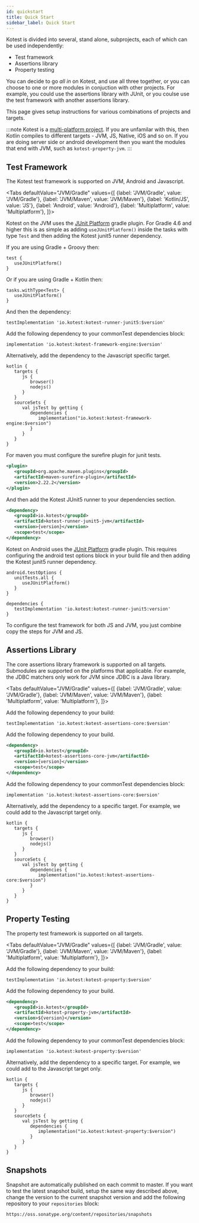 ```yaml
---
id: quickstart
title: Quick Start
sidebar_label: Quick Start
---
```




Kotest is divided into several, stand alone, subprojects, each of which can be used independently:

* Test framework
* Assertions library
* Property testing

You can decide to go _all in_ on Kotest, and use all three together, or you can choose to one or more modules in conjuction with other projects.
For example, you could use the assertions library with JUnit, or you coulse use the test framework with another assertions library.

This page gives setup instructions for various combinations of projects and targets.

:::note
Kotest is a [multi-platform project](https://kotlinlang.org/docs/reference/multiplatform.html).
If you are unfamilar with this, then Kotlin compiles to different targets - JVM, JS, Native, iOS and so on. If you are doing server side or android development then you want the modules that end with JVM, such as `kotest-property-jvm`.
:::

## Test Framework

The Kotest test framework is supported on JVM, Android and Javascript.

<Tabs
   defaultValue="JVM/Gradle"
   values={[
      {label: 'JVM/Gradle', value: 'JVM/Gradle'},
      {label: 'JVM/Maven', value: 'JVM/Maven'},
      {label: 'Kotlin/JS', value: 'JS'},
      {label: 'Android', value: 'Android'},
      {label: 'Multiplatform', value: 'Multiplatform'},
   ]}>
   <TabItem value="JVM/Gradle">

Kotest on the JVM uses the [JUnit Platform](https://junit.org/junit5/docs/current/user-guide/#running-tests-build-gradle) gradle plugin.
For Gradle 4.6 and higher this is as simple as adding `useJUnitPlatform()` inside the tasks with type `Test` and then adding the Kotest junit5 runner dependency.

If you are using Gradle + Groovy then:

```
test {
   useJUnitPlatform()
}
```

Or if you are using Gradle + Kotlin then:

```
tasks.withType<Test> {
   useJUnitPlatform()
}
```

And then the dependency:

```
testImplementation 'io.kotest:kotest-runner-junit5:$version'
```

   </TabItem>
   <TabItem value="JS">

Add the following dependency to your commonTest dependencies block:

```
implementation 'io.kotest:kotest-framework-engine:$version'
```


Alternatively, add the dependency to the Javascript specific target.

```
kotlin {
   targets {
      js {
         browser()
         nodejs()
      }
   }
   sourceSets {
      val jsTest by getting {
         dependencies {
            implementation("io.kotest:kotest-framework-engine:$version")
         }
      }
   }
}
```

   </TabItem>
   <TabItem value="JVM/Maven">

For maven you must configure the surefire plugin for junit tests.

```xml
<plugin>
   <groupId>org.apache.maven.plugins</groupId>
   <artifactId>maven-surefire-plugin</artifactId>
   <version>2.22.2</version>
</plugin>
```

And then add the Kotest JUnit5 runner to your dependencies section.

```xml
<dependency>
   <groupId>io.kotest</groupId>
   <artifactId>kotest-runner-junit5-jvm</artifactId>
   <version>{version}</version>
   <scope>test</scope>
</dependency>
```

   </TabItem>
   <TabItem value="Android">

Kotest on Android uses the [JUnit Platform](https://junit.org/junit5/docs/current/user-guide/#running-tests-build-gradle) gradle plugin.
This requires configuring the android test options block in your build file and then adding the Kotest junit5 runner dependency.

```
android.testOptions {
   unitTests.all {
      useJUnitPlatform()
   }
}
```

```
dependencies {
   testImplementation 'io.kotest:kotest-runner-junit5:version'
}
```

   </TabItem>
   <TabItem value="Multiplatform">

To configure the test framework for both JS and JVM, you just combine copy the steps for JVM and JS.

   </TabItem>
</Tabs>




## Assertions Library





The core assertions library framework is supported on all targets. Submodules are supported on the platforms that applicable.
For example, the JDBC matchers only work for JVM since JDBC is a Java library.



<Tabs
   defaultValue="JVM/Gradle"
   values={[
      {label: 'JVM/Gradle', value: 'JVM/Gradle'},
      {label: 'JVM/Maven', value: 'JVM/Maven'},
      {label: 'Multiplatform', value: 'Multiplatform'},
   ]}>
   <TabItem value="JVM/Gradle">

Add the following dependency to your build:

```
testImplementation 'io.kotest:kotest-assertions-core:$version'
```

   </TabItem>
   <TabItem value="JVM/Maven">

Add the following dependency to your build.

```xml
<dependency>
   <groupId>io.kotest</groupId>
   <artifactId>kotest-assertions-core-jvm</artifactId>
   <version>{version}</version>
   <scope>test</scope>
</dependency>
```

   </TabItem>
   <TabItem value="Multiplatform">

Add the following dependency to your commonTest dependencies block:

```
implementation 'io.kotest:kotest-assertions-core:$version'
```

Alternatively, add the dependency to a specific target. For example, we could add to the Javascript target only.

```
kotlin {
   targets {
      js {
         browser()
         nodejs()
      }
   }
   sourceSets {
      val jsTest by getting {
         dependencies {
            implementation("io.kotest:kotest-assertions-core:$version")
         }
      }
   }
}
```

   </TabItem>
</Tabs>














## Property Testing


The property test framework is supported on all targets.


<Tabs
   defaultValue="JVM/Gradle"
   values={[
      {label: 'JVM/Gradle', value: 'JVM/Gradle'},
      {label: 'JVM/Maven', value: 'JVM/Maven'},
      {label: 'Multiplatform', value: 'Multiplatform'},
   ]}>
   <TabItem value="JVM/Gradle">

Add the following dependency to your build:

```
testImplementation 'io.kotest:kotest-property:$version'
```

   </TabItem>
   <TabItem value="JVM/Maven">


Add the following dependency to your build.

```xml
<dependency>
   <groupId>io.kotest</groupId>
   <artifactId>kotest-property-jvm</artifactId>
   <version>${version}</version>
   <scope>test</scope>
</dependency>
```

   </TabItem>
   <TabItem value="Multiplatform">

Add the following dependency to your commonTest dependencies block:

```
implementation 'io.kotest:kotest-property:$version'
```


Alternatively, add the dependency to a specific target. For example, we could add to the Javascript target only.

```
kotlin {
   targets {
      js {
         browser()
         nodejs()
      }
   }
   sourceSets {
      val jsTest by getting {
         dependencies {
            implementation("io.kotest:kotest-property:$version")
         }
      }
   }
}
```



   </TabItem>
</Tabs>




## Snapshots

Snapshot are automatically published on each commit to master.
If you want to test the latest snapshot build, setup the same way described above, change the version to the current snapshot version and add the following repository to your `repositories` block:

```
https://oss.sonatype.org/content/repositories/snapshots
```
